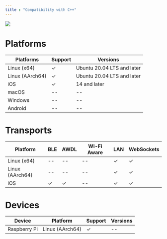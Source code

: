 ---
title : "Compatibility with C++"
---


<Frame>
<img src="/images/v4.4/image-55.png"/>
</Frame>

# Platforms
| **Platforms** | **Support** | **Versions** |
| --- | --- | --- |
| Linux (x64) | ✓ | Ubuntu 20.04 LTS﻿ and later |
| Linux (AArch64) | ✓ | Ubuntu 20.04 LTS﻿ and later |
| iOS | ✓ | 14﻿ and later |
| macOS | \-- | \-- |
| Windows | \-- | \-- |
| Android | \-- | \-- |

# Transports
| **Platform** | **BLE** | **AWDL** | **Wi-Fi Aware** | **LAN** | **WebSockets** |
| --- | --- | --- | --- | --- | --- |
| Linux (x64) | \-- | \-- | \-- | ✓ | ✓ |
| Linux (AArch64) | \-- | \-- | \-- | ✓ | ✓ |
| iOS | ✓ | ✓ | \-- | ✓ | ✓ |

# Devices
| **Device** | **Platform** | **Support** | **Versions** |
| --- | --- | --- | --- |
| Raspberry Pi | Linux (AArch64) | ✓ | \-- |




